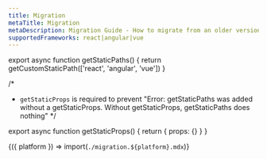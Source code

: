 ```yaml
---
title: Migration
metaTitle: Migration
metaDescription: Migration Guide - How to migrate from an older version of Amplify UI to a newer version.
supportedFrameworks: react|angular|vue
---
```



export async function getStaticPaths() {
  return getCustomStaticPath(['react', 'angular', 'vue'])
}

/*
 * `getStaticProps` is required to prevent "Error: getStaticPaths was added without a getStaticProps. Without getStaticProps, getStaticPaths does nothing"
*/

export async function getStaticProps() {
  return { props: {} }
}

<Fragment>{({ platform }) => import(`./migration.${platform}.mdx`)}</Fragment>
